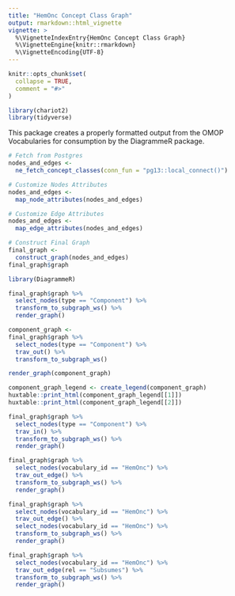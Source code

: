 ```yaml
---
title: "HemOnc Concept Class Graph"
output: rmarkdown::html_vignette
vignette: >
  %\VignetteIndexEntry{HemOnc Concept Class Graph}
  %\VignetteEngine{knitr::rmarkdown}
  %\VignetteEncoding{UTF-8}
---
```


```r
knitr::opts_chunk$set(
  collapse = TRUE,
  comment = "#>"
)
```

```r
library(chariot2)
library(tidyverse)
```

This package creates a properly formatted output from the OMOP 
Vocabularies for consumption by the DiagrammeR package.  

```r
# Fetch from Postgres  
nodes_and_edges <-
  ne_fetch_concept_classes(conn_fun = "pg13::local_connect()")

# Customize Nodes Attributes  
nodes_and_edges <-
  map_node_attributes(nodes_and_edges)

# Customize Edge Attributes
nodes_and_edges <-
  map_edge_attributes(nodes_and_edges)

# Construct Final Graph
final_graph <-
  construct_graph(nodes_and_edges)
final_graph$graph
```


```r
library(DiagrammeR)
```

```r
final_graph$graph %>%
  select_nodes(type == "Component") %>%
  transform_to_subgraph_ws() %>%
  render_graph()
```

```r
component_graph <- 
final_graph$graph %>%
  select_nodes(type == "Component") %>%
  trav_out() %>%
  transform_to_subgraph_ws() 

render_graph(component_graph)
```

```r
component_graph_legend <- create_legend(component_graph)
huxtable::print_html(component_graph_legend[[1]])
huxtable::print_html(component_graph_legend[[2]])
```


```r
final_graph$graph %>%
  select_nodes(type == "Component") %>%
  trav_in() %>%
  transform_to_subgraph_ws() %>%
  render_graph()
```

```r
final_graph$graph %>%
  select_nodes(vocabulary_id == "HemOnc") %>%
  trav_out_edge() %>%
  transform_to_subgraph_ws() %>%
  render_graph()
```

```r
final_graph$graph %>%
  select_nodes(vocabulary_id == "HemOnc") %>%
  trav_out_edge() %>%
  select_nodes(vocabulary_id == "HemOnc") %>%
  transform_to_subgraph_ws() %>%
  render_graph()
```

```r
final_graph$graph %>%
  select_nodes(vocabulary_id == "HemOnc") %>%
  trav_out_edge(rel == "Subsumes") %>%
  transform_to_subgraph_ws() %>%
  render_graph()
```

